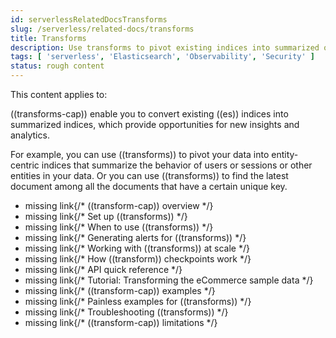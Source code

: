 ```yaml
---
id: serverlessRelatedDocsTransforms
slug: /serverless/related-docs/transforms
title: Transforms
description: Use transforms to pivot existing indices into summarized or entity-centric indices.
tags: [ 'serverless', 'Elasticsearch', 'Observability', 'Security' ]
status: rough content
---
```



<RoughContent />

This content applies to: <DocBadge template="elasticsearch" /> <DocBadge template="observability" /> <DocBadge template="security" /> 

<div id="transforms"></div>

((transforms-cap)) enable you to convert existing ((es)) indices into summarized
indices, which provide opportunities for new insights and analytics.

For example, you can use ((transforms)) to pivot your data into entity-centric
indices that summarize the behavior of users or sessions or other entities in
your data. Or you can use ((transforms)) to find the latest document among all the
documents that have a certain unique key.

* <DocBadge><DocIcon size="s" type="unlink" title="missing link"/> missing link</DocBadge>{/*  <DocLink id="enElasticsearchReferenceTransformOverview">((transform-cap)) overview</DocLink> */}
* <DocBadge><DocIcon size="s" type="unlink" title="missing link"/> missing link</DocBadge>{/*  <DocLink id="enElasticsearchReferenceTransformSetup">Set up ((transforms))</DocLink> */}
* <DocBadge><DocIcon size="s" type="unlink" title="missing link"/> missing link</DocBadge>{/*  <DocLink id="enElasticsearchReferenceTransformUsage">When to use ((transforms))</DocLink> */}
* <DocBadge><DocIcon size="s" type="unlink" title="missing link"/> missing link</DocBadge>{/*  <DocLink id="enElasticsearchReferenceTransformAlerts">Generating alerts for ((transforms))</DocLink> */}
* <DocBadge><DocIcon size="s" type="unlink" title="missing link"/> missing link</DocBadge>{/*  <DocLink id="enElasticsearchReferenceTransformScale">Working with ((transforms)) at scale</DocLink> */}
* <DocBadge><DocIcon size="s" type="unlink" title="missing link"/> missing link</DocBadge>{/*  <DocLink id="enElasticsearchReferenceTransformCheckpoints">How ((transform)) checkpoints work</DocLink> */}
* <DocBadge><DocIcon size="s" type="unlink" title="missing link"/> missing link</DocBadge>{/*  <DocLink id="enElasticsearchReferenceTransformApiQuickref">API quick reference</DocLink> */}
* <DocBadge><DocIcon size="s" type="unlink" title="missing link"/> missing link</DocBadge>{/*  <DocLink id="enElasticsearchReferenceEcommerceTransforms">Tutorial: Transforming the eCommerce sample data</DocLink> */}
* <DocBadge><DocIcon size="s" type="unlink" title="missing link"/> missing link</DocBadge>{/*  <DocLink id="enElasticsearchReferenceTransformExamples">((transform-cap)) examples</DocLink> */}
* <DocBadge><DocIcon size="s" type="unlink" title="missing link"/> missing link</DocBadge>{/*  <DocLink id="enElasticsearchReferenceTransformPainlessExamples">Painless examples for ((transforms))</DocLink> */}
* <DocBadge><DocIcon size="s" type="unlink" title="missing link"/> missing link</DocBadge>{/*  <DocLink id="enElasticsearchReferenceTransformTroubleshooting">Troubleshooting ((transforms))</DocLink> */}
* <DocBadge><DocIcon size="s" type="unlink" title="missing link"/> missing link</DocBadge>{/*  <DocLink id="enElasticsearchReferenceTransformLimitations">((transform-cap)) limitations</DocLink> */}

